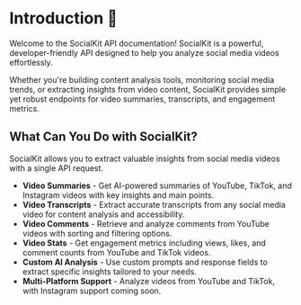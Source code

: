 # Introduction 👋

Welcome to the SocialKit API documentation! SocialKit is a powerful, developer-friendly API designed to help you analyze social media videos effortlessly.

Whether you're building content analysis tools, monitoring social media trends, or extracting insights from video content, SocialKit provides simple yet robust endpoints for video summaries, transcripts, and engagement metrics.

## What Can You Do with SocialKit?

SocialKit allows you to extract valuable insights from social media videos with a single API request.

- **Video Summaries** - Get AI-powered summaries of YouTube, TikTok, and Instagram videos with key insights and main points.
- **Video Transcripts** - Extract accurate transcripts from any social media video for content analysis and accessibility.
- **Video Comments** - Retrieve and analyze comments from YouTube videos with sorting and filtering options.
- **Video Stats** - Get engagement metrics including views, likes, and comment counts from YouTube and TikTok videos.
- **Custom AI Analysis** - Use custom prompts and response fields to extract specific insights tailored to your needs.
- **Multi-Platform Support** - Analyze videos from YouTube and TikTok, with Instagram support coming soon.
